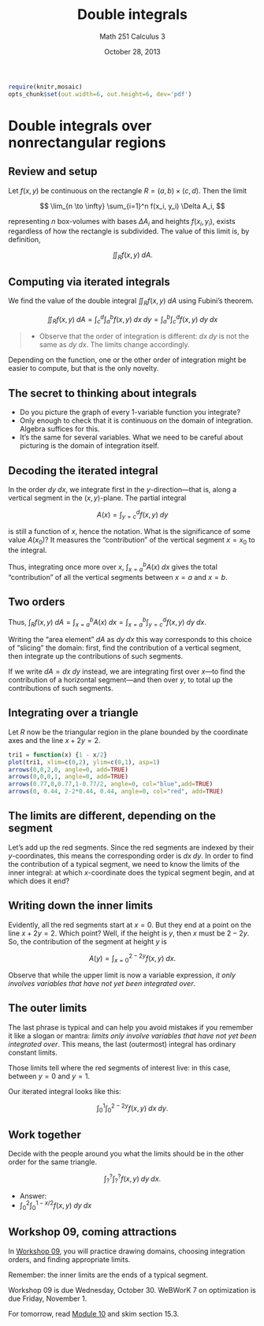 % Double integrals
% Math 251 Calculus 3
% October 28, 2013

```{r echo=FALSE,results="hide",label="options"}
require(knitr,mosaic)
opts_chunk$set(out.width=6, out.height=6, dev='pdf')
```

# Double integrals over nonrectangular regions

## Review and setup

Let $f(x,y)$ be continuous on the rectangle $R = (a,b) \times (c,d)$. Then the limit 

$$ \lim_{n \to \infty} \sum_{i=1}^n f(x_i, y_i) \Delta A_i, $$

representing $n$ box-volumes with bases $\Delta A_i$ and heights $f(x_i,y_i)$, exists regardless of how the rectangle is subdivided. The value of this limit is, by definition,

$$ \iint_R f(x,y) \; dA. $$

## Computing via iterated integrals

We find the value of the double integral $\iint_R f(x,y) \; dA$ using Fubini's theorem.

$$ \iint_R f(x,y) \; dA = \int_c^d \int_a^b f(x,y) \; dx \; dy = \int_a^b \int_c^d f(x,y) \; dy \; dx $$

> - Observe that the order of integration is different: $dx \; dy$ is not the same as $dy \; dx$. The limits change accordingly.

Depending on the function, one or the other order of integration might be easier to compute, but that is the only novelty.

## The secret to thinking about integrals

- Do you picture the graph of every 1-variable function you integrate?
- Only enough to check that it is continuous on the domain of integration. Algebra suffices for this.
- It's the same for several variables. What we need to be careful about picturing is the domain of integration itself.

## Decoding the iterated integral

In the order $dy \; dx$, we integrate first in the $y$-direction---that is, along a vertical segment in the $(x,y)$-plane. The partial integral

$$ A(x) = \int_{y = c}^d f(x,y) \; dy $$

is still a function of $x$, hence the notation. What is the significance of some value $A(x_0)$? It measures the "contribution" of the vertical segment $x=x_0$ to the integral.

Thus, integrating once more over $x$, $\int_{x=a}^b A(x) \; dx$ gives the total "contribution" of all the vertical segments between $x=a$ and $x=b$.

## Two orders

Thus, $\int_R f(x,y) \; dA = \int_{x=a}^b A(x) \; dx = \int_{x=a}^b \int_{y=c}^d f(x,y) \; dy \; dx$.

Writing the "area element" $dA$ as $dy \; dx$ this way corresponds to this choice of "slicing" the domain: first, find the contribution of a vertical segment, then integrate up the contributions of such segments.

If we write $dA = dx \; dy$ instead, we are integrating first over $x$---to find the contribution of a horizontal segment---and then over $y$, to total up the contributions of such segments.

## Integrating over a triangle

Let $R$ now be the triangular region in the plane bounded by the coordinate axes and the line $x + 2y = 2$.

```{r triangle1, echo=FALSE, include=FALSE}
tri1 = function(x) {1 - x/2}
plot(tri1, xlim=c(0,2), ylim=c(0,1), asp=1)
arrows(0,0,2,0, angle=0, add=TRUE)
arrows(0,0,0,1, angle=0, add=TRUE)
arrows(0.77,0,0.77,1-0.77/2, angle=0, col="blue",add=TRUE)
arrows(0, 0.44, 2-2*0.44, 0.44, angle=0, col="red", add=TRUE)
```

\begin{figure}[ht]
    \begin{minipage}[t]{0.45\linewidth}
        \includegraphics[height=0.6\textheight,width=\textwidth]{figure/triangle1.pdf}
    \end{minipage} \hspace{0.5cm}
    \begin{minipage}[b]{0.4\linewidth}
        The first choice is \emph{order of integration}. If we add up the contributions of segments like the blue one, which order of integration is this? Which order adds up the red segments?
    \end{minipage}
\end{figure}

## The limits are different, depending on the segment

Let's add up the red segments. Since the red segments are indexed by their $y$-coordinates, this means the corresponding order is $dx \; dy$. In order to find the contribution of a typical segment, we need to know the limits of the inner integral: at which $x$-coordinate does the typical segment begin, and at which does it end?

\includegraphics[height=0.6\textheight,width=0.55\linewidth]{figure/triangle1.pdf}

## Writing down the inner limits

Evidently, all the red segments start at $x = 0$. But they end at a point on the line $x + 2y = 2$. Which point? Well, if the height is $y$, then $x$ must be $2 - 2y$. So, the contribution of the segment at height $y$ is

$$ A(y) = \int_{x=0}^{2-2y} f(x,y) \; dx. $$

Observe that while the upper limit is now a variable expression, *it only involves variables that have not yet been integrated over*.

## The outer limits

The last phrase is typical and can help you avoid mistakes if you remember it like a slogan or mantra: *limits only involve variables that have not yet been integrated over*. This means, the last (outermost) integral has ordinary constant limits. 

Those limits tell where the red segments of interest live: in this case, between $y = 0$ and $y = 1$.

Our iterated integral looks like this:

$$ \int_0^1 \int_0^{2-2y} f(x,y) \; dx \; dy. $$

## Work together

Decide with the people around you what the limits should be in the other order for the same triangle.

$$ \int_?^? \int_?^? f(x,y) \; dy \; dx. $$

- Answer:
- $\displaystyle \int_0^2  \int_0^{1-x/2} f(x,y) \; dy \; dx$

## Workshop 09, coming attractions

In [Workshop 09][w09], you will practice drawing domains, choosing integration orders, and finding appropriate limits.

Remember: the inner limits are the ends of a typical segment. 

Workshop 09 is due Wednesday, October 30. WeBWorK 7 on optimization is due Friday, November 1.

For tomorrow, read [Module 10][m10] and skim section 15.3.

[w09]: ../../workshops/09/Workshop.pdf
[m10]: ../../modules/10/Module.html